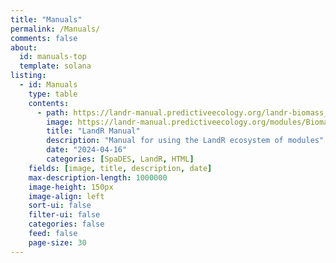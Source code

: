 ```yaml
---
title: "Manuals"
permalink: /Manuals/
comments: false
about: 
  id: manuals-top
  template: solana
listing: 
  - id: Manuals
    type: table
    contents: 
      - path: https://landr-manual.predictiveecology.org/landr-biomass_core-module.html?q=climate#biomass-core-vs-lbse-enhan1
        image: https://landr-manual.predictiveecology.org/modules/Biomass_core/figures/Biomass_coreOutPlots1.png
        title: "LandR Manual"
        description: "Manual for using the LandR ecosystem of modules"
        date: "2024-04-16"
        categories: [SpaDES, LandR, HTML]
    fields: [image, title, description, date]
    max-description-length: 1000000
    image-height: 150px
    image-align: left
    sort-ui: false
    filter-ui: false
    categories: false
    feed: false
    page-size: 30
---
```



::: {#Manuals}
:::

